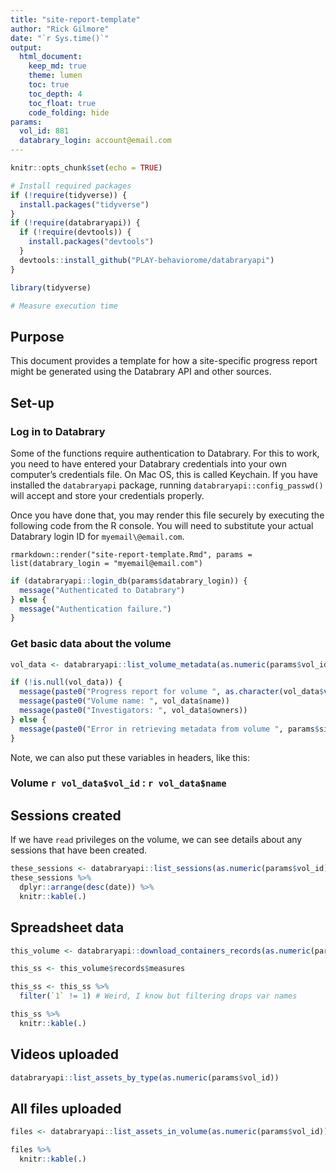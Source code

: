 ```yaml
---
title: "site-report-template"
author: "Rick Gilmore"
date: "`r Sys.time()`"
output: 
  html_document:
    keep_md: true
    theme: lumen
    toc: true
    toc_depth: 4
    toc_float: true
    code_folding: hide
params:
  vol_id: 881
  databrary_login: account@email.com
---
```


```r
knitr::opts_chunk$set(echo = TRUE)

# Install required packages
if (!require(tidyverse)) {
  install.packages("tidyverse")
}
if (!require(databraryapi)) {
  if (!require(devtools)) {
    install.packages("devtools")
  }
  devtools::install_github("PLAY-behaviorome/databraryapi")
}

library(tidyverse)

# Measure execution time

```

## Purpose

This document provides a template for how a site-specific progress report might be generated using the Databrary API and other sources.

## Set-up

### Log in to Databrary

Some of the functions require authentication to Databrary.
For this to work, you need to have entered your Databrary credentials into your own computer's credentials file.
On Mac OS, this is called Keychain.
If you have installed the `databraryapi` package, running `databraryapi::config_passwd()` will accept and store your credentials properly.

Once you have done that, you may render this file securely by executing the following code from the R console.
You will need to substitute your actual Databrary login ID for `myemail\@email.com`.

```
rmarkdown::render("site-report-template.Rmd", params = list(databrary_login = "myemail@email.com")
```

```r
if (databraryapi::login_db(params$databrary_login)) {
  message("Authenticated to Databrary")
} else {
  message("Authentication failure.")
}
```

### Get basic data about the volume

```r
vol_data <- databraryapi::list_volume_metadata(as.numeric(params$vol_id))

if (!is.null(vol_data)) {
  message(paste0("Progress report for volume ", as.character(vol_data$vol_id)))
  message(paste0("Volume name: ", vol_data$name))
  message(paste0("Investigators: ", vol_data$owners))
} else {
  message(paste0("Error in retrieving metadata from volume ", params$site_upload_vol_id))
}
```

Note, we can also put these variables in headers, like this:

### Volume `r vol_data$vol_id` : `r vol_data$name`

## Sessions created

If we have `read` privileges on the volume, we can see details about any sessions that have been created.

```r
these_sessions <- databraryapi::list_sessions(as.numeric(params$vol_id))
these_sessions %>%
  dplyr::arrange(desc(date)) %>%
  knitr::kable(.)
```

## Spreadsheet data

```r
this_volume <- databraryapi::download_containers_records(as.numeric(params$vol_id))

this_ss <- this_volume$records$measures

this_ss <- this_ss %>%
  filter(`1` != 1) # Weird, I know but filtering drops var names

this_ss %>%
  knitr::kable(.)
```

## Videos uploaded

```r
databraryapi::list_assets_by_type(as.numeric(params$vol_id))
```

## All files uploaded

```r
files <- databraryapi::list_assets_in_volume(as.numeric(params$vol_id))

files %>%
  knitr::kable(.)
```

